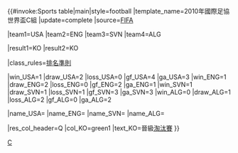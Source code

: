 {{#invoke:Sports table|main|style=football
|template_name=2010年國際足協世界盃C組
|update=complete
|source=[https://www.fifa.com/worldcup/archive/southafrica2010/groups/index.html FIFA]

|team1=USA |team2=ENG |team3=SVN |team4=ALG

|result1=KO |result2=KO

|class_rules=[[2010年國際足協世界盃#排名準則|排名準則]]

|win_USA=1 |draw_USA=2 |loss_USA=0 |gf_USA=4 |ga_USA=3
|win_ENG=1 |draw_ENG=2 |loss_ENG=0 |gf_ENG=2 |ga_ENG=1
|win_SVN=1 |draw_SVN=1 |loss_SVN=1 |gf_SVN=3 |ga_SVN=3
|win_ALG=0 |draw_ALG=1 |loss_ALG=2 |gf_ALG=0 |ga_ALG=2

|name_USA={{fb|USA}}
|name_ENG={{fb|ENG}}
|name_SVN={{fb|SVN}}
|name_ALG={{fb|ALG}}

|res_col_header=Q
|col_KO=green1 |text_KO=晉級[[2010年國際足協世界盃#淘汰賽|淘汰賽]]
}}<noinclude>
[[Category:2010年世界盃足球賽分組|C]]
</noinclude>